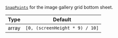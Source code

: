 [`SnapPoints`](https://gorhom.github.io/react-native-bottom-sheet/props#snappoints) for the image gallery grid bottom sheet.

| Type | Default |
| - | - |
| array | `[0, (screenHeight * 9) / 10]` |